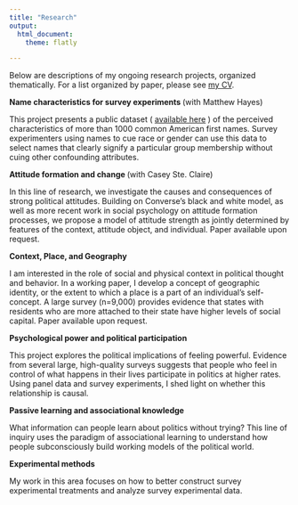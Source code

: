 ```yaml
---
title: "Research"
output:
  html_document:
    theme: flatly

---
```


<link rel="stylesheet" href="papercss-master/src/styles.scss" type="text/css">

Below are descriptions of my ongoing research projects, organized thematically. For a list organized by paper, please see [my CV](mitchellcv.pdf).

<b> Name characteristics for survey experiments </b> (with Matthew Hayes)

This project presents a public dataset ( [available here](https://dataverse.harvard.edu/dataset.xhtml?persistentId=doi:10.7910/DVN/HEOSVW) ) of the perceived characteristics of more than 1000 common American first names. Survey experimenters using names to cue race or gender can use this data to select names that clearly signify a particular group membership without cuing other confounding attributes.



<b> Attitude formation and change </b> (with Casey Ste. Claire)

In this line of research, we investigate the causes and consequences of strong political attitudes. Building on Converse's black and white model, as well as more recent work in social psychology on attitude formation processes, we propose a model of attitude strength as jointly determined by features of the context, attitude object, and individual. Paper available upon request.

<b> Context, Place, and Geography </b>

I am interested in the role of social and physical context in political thought and behavior. In a working paper, I develop a concept of geographic identity, or the extent to which a place is a part of an individual's self-concept. A large survey (n=9,000) provides evidence that states with residents who are more attached to their state have higher levels of social capital. Paper available upon request.

<b> Psychological power and political participation </b>

This project explores the political implications of feeling powerful. Evidence from several large, high-quality surveys suggests that people who feel in control of what happens in their lives participate in politics at higher rates. Using panel data and survey experiments, I shed light on whether this relationship is causal.

<b> Passive learning and associational knowledge </b>

What information can people learn about politics without trying? This line of inquiry uses the paradigm of associational learning to understand how people subconsciously build working models of the political world. 


<b> Experimental methods </b>

My work in this area focuses on how to better construct survey experimental treatments and analyze survey experimental data.